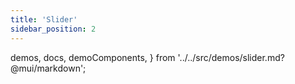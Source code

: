 ```yaml
---
title: 'Slider'
sidebar_position: 2
---
```


  demos,
  docs,
  demoComponents,
} from '../../src/demos/slider.md?@mui/markdown';

<MarkdownDocs
  demos={demos}
  docs={docs}
  demoComponents={demoComponents} />